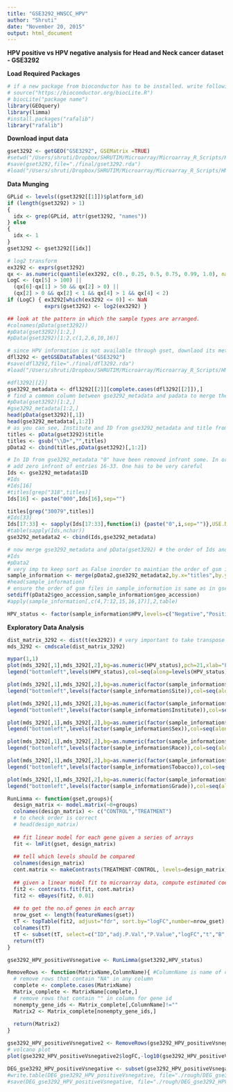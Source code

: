 ```yaml
---
title: "GSE3292_HNSCC_HPV"
author: "Shruti"
date: "November 20, 2015"
output: html_document
---
```


**HPV positive vs HPV negative analysis for Head and Neck cancer dataset - GSE3292** 

**Load Required Packages**
```r
# if a new package from bioconductor has to be installed. write following two commands
# source("https://bioconductor.org/biocLite.R")
# biocLite("package name")
library(GEOquery)
library(limma)
#install.packages("rafalib")
library("rafalib")
```

**Download input data**
```r
gset3292 <- getGEO("GSE3292", GSEMatrix =TRUE)
#setwd("/Users/shruti/Dropbox/SHRUTIM/Microarray/Microarray_R_Scripts/HNSCC/HPV/GSE3292/")
#save(gset3292,file="./final/gset3292.rda")
#load("/Users/shruti/Dropbox/SHRUTIM/Microarray/Microarray_R_Scripts/HNSCC/HPV/GSE3292/final/gset3292.rda")
```

**Data Munging**
```r
GPLid <- levels((gset3292[[1]])$platform_id)
if (length(gset3292) > 1) 
{
  idx <- grep(GPLid, attr(gset3292, "names"))
} else 
{ 
  idx <- 1
}
gset3292 <- gset3292[[idx]]

# log2 transform
ex3292 <- exprs(gset3292)
qx <- as.numeric(quantile(ex3292, c(0., 0.25, 0.5, 0.75, 0.99, 1.0), na.rm=T))
LogC <- (qx[5] > 100) ||
  (qx[6]-qx[1] > 50 && qx[2] > 0) ||
  (qx[2] > 0 && qx[2] < 1 && qx[4] > 1 && qx[4] < 2)
if (LogC) { ex3292[which(ex3292 <= 0)] <- NaN
            exprs(gset3292) <- log2(ex3292) }

## look at the pattern in which the sample types are arranged. 
#colnames(pData(gset3292))
#pData(gset3292)[1:2,]
#pData(gset3292)[1:2,c(1,2,6,10,16)]

# since HPV information is not available through gset, downlaod its meta data
dfl3292 <- getGSEDataTables("GSE3292")
#save(dfl3292,file="./final/dfl3292.rda")
#load("/Users/shruti/Dropbox/SHRUTIM/Microarray/Microarray_R_Scripts/HNSCC/HPV/GSE3292/final/dfl3292.rda")

#dfl3292[[2]]
gse3292_metadata <- dfl3292[[2]][complete.cases(dfl3292[[2]]),]
# find a common column between gse3292_metadata and padata to merge them
#pData(gset3292)[1:2,]
#gse3292_metadata[1:2,]
head(pData(gset3292)[,1])
head(gse3292_metadata[,1:2])
# as you can see, Institute and ID from gse3292_metadata and title from pData(gset3292) are similar but not identical.
titles <- pData(gset3292)$title
titles <- gsub("\\D+","",titles)
pData2 <- cbind(titles,pData(gset3292)[,1:2])

# In ID from gse3292_metadata "0" have been removed infront some. In order to make sure it matches titles from pData, one has too add them 
# add zero infront of entries 16-33. One has to be very careful
Ids <- gse3292_metadata$ID
#Ids
#Ids[16]
#titles[grep("318",titles)]
Ids[16] <- paste("000",Ids[16],sep="")

titles[grep("30079",titles)]
#Ids[33]
Ids[17:33] <- sapply(Ids[17:33],function(i) {paste("0",i,sep="")},USE.NAMES =F)
#table(sapply(Ids,nchar))
gse3292_metadata2 <- cbind(Ids,gse3292_metadata)

# now merge gse3292_metadata and pData(gset3292) # the order of Ids and titles are not same
#Ids
#pData2
# very imp to keep sort as False inorder to maintian the order of gsm ids as in gset
sample_information <- merge(pData2,gse3292_metadata2,by.x="titles",by.y="Ids",sort=F) 
#head(sample_information)
# ensure the order of gsm files in sample_information is same as in gsetfile
setdiff(pData2$geo_accession,sample_information$geo_accession)
#apply(sample_information[,c(4,7:12,15,16,17)],2,table)

HPV_status <- factor(sample_information$HPV,levels=c("Negative","Positive"))
```

**Exploratory Data Analysis**
```r
dist_matrix_3292 <- dist(t(ex3292)) # very important to take transpose "t"
mds_3292 <- cmdscale(dist_matrix_3292)

mypar(1,1)
plot(mds_3292[,1],mds_3292[,2],bg=as.numeric(HPV_status),pch=21,xlab="First dimension",ylab="Second dimension",cex=2,main="MultiDimension Scaling PLot: HPV status")
legend("bottomleft",levels(HPV_status),col=seq(along=levels(HPV_status)),pch=15,cex=1)

plot(mds_3292[,1],mds_3292[,2],bg=as.numeric(factor(sample_information$Site)),pch=21,xlab="First dimension",ylab="Second dimension",cex=2,main="MultiDimension Scaling PLot: Anatomical Location")
legend("bottomleft",levels(factor(sample_information$Site)),col=seq(along=levels(factor(sample_information$Site))),pch=15,cex=1)

plot(mds_3292[,1],mds_3292[,2],bg=as.numeric(factor(sample_information$Institute)),pch=21,xlab="First dimension",ylab="Second dimension",cex=2,main="MultiDimension Scaling PLot: Institute")
legend("bottomleft",levels(factor(sample_information$Institute)),col=seq(along=levels(factor(sample_information$Institute))),pch=15,cex=1)

plot(mds_3292[,1],mds_3292[,2],bg=as.numeric(factor(sample_information$Sex)),pch=21,xlab="First dimension",ylab="Second dimension",cex=2,main="MultiDimension Scaling PLot: Sex Status")
legend("bottomleft",levels(factor(sample_information$Sex)),col=seq(along=levels(factor(sample_information$Sex))),pch=15,cex=1)

plot(mds_3292[,1],mds_3292[,2],bg=as.numeric(factor(sample_information$Race)),pch=21,xlab="First dimension",ylab="Second dimension",cex=2,main="MultiDimension Scaling PLot: Race")
legend("bottomleft",levels(factor(sample_information$Race)),col=seq(along=levels(factor(sample_information$Race))),pch=15,cex=1)

plot(mds_3292[,1],mds_3292[,2],bg=as.numeric(factor(sample_information$Tobacco)),pch=21,xlab="First dimension",ylab="Second dimension",cex=2,main="MultiDimension Scaling PLot: Tobacco Status")
legend("bottomleft",levels(factor(sample_information$Tobacco)),col=seq(along=levels(factor(sample_information$Tobacco))),pch=15,cex=1)

plot(mds_3292[,1],mds_3292[,2],bg=as.numeric(factor(sample_information$Grade)),pch=21,xlab="First dimension",ylab="Second dimension",cex=2,main="MultiDimension Scaling PLot: Grade of Cancer")
legend("bottomleft",levels(factor(sample_information$Grade)),col=seq(along=levels(factor(sample_information$Grade))),pch=15,cex=1)
```

```r
RunLimma <- function(gset,groups){
  design_matrix <- model.matrix(~0+groups)
  colnames(design_matrix) <- c("CONTROL","TREATMENT")
  # to check order is correct
  # head(design_matrix)
  
  ## fit linear model for each gene given a series of arrays
  fit <- lmFit(gset, design_matrix)
  
  ## tell which levels should be compared
  colnames(design_matrix)
  cont.matrix <- makeContrasts(TREATMENT-CONTROL, levels=design_matrix)
  
  ## given a linear model fit to microarray data, compute estimated coefficients & standard errors for given set of contratsts
  fit2 <- contrasts.fit(fit, cont.matrix)
  fit2 <- eBayes(fit2, 0.01)
  
  ## to get the no.of genes in each array
  nrow_gset <- length(featureNames(gset))
  tT <- topTable(fit2, adjust="fdr", sort.by="logFC",number=nrow_gset)
  colnames(tT)
  tT <- subset(tT, select=c("ID","adj.P.Val","P.Value","logFC","t","B","AveExpr","ENTREZ_GENE_ID","Gene.Symbol","Gene.Title"))
  return(tT)
}

gse3292_HPV_positiveVsnegative <- RunLimma(gset3292,HPV_status)
```

```r
RemoveRows <- function(MatrixName,ColumnName){ #ColumnName is name of column containing gene id
  # remove rows that contain "NA" in any column
  complete <- complete.cases(MatrixName)
  Matrix_complete <- MatrixName[complete,]
  # remove rows that contain "" in column for gene id
  nonempty_gene_ids <- Matrix_complete[,ColumnName]!=""
  Matrix2 <- Matrix_complete[nonempty_gene_ids,]
  
  return(Matrix2)
}

gse3292_HPV_positiveVsnegative2 <- RemoveRows(gse3292_HPV_positiveVsnegative,"ENTREZ_GENE_ID")
# volcano plot
plot(gse3292_HPV_positiveVsnegative2$logFC,-log10(gse3292_HPV_positiveVsnegative2$adj.P.Val), xlab="Effect size",ylab="- log (base 10) adj.p-values",main="Volcano Plot for HPVpositive vs HPVnegative")
```

```r
DEG_gse3292_HPV_positiveVsnegative <- subset(gse3292_HPV_positiveVsnegative2,adj.P.Val<0.05 & abs(logFC)>0.585,)
#write.table(DEG_gse3292_HPV_positiveVsnegative, file="./rough/DEG_gse3292_HPV_positiveVsnegative.txt", row.names=F, sep="\t")
#save(DEG_gse3292_HPV_positiveVsnegative, file="./rough/DEG_gse3292_HPV_positiveVsnegative.rda")
```


